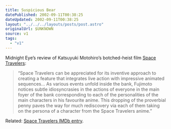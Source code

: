 ```yaml
---
title: Suspicious Bear
datePublished: 2002-09-11T00:38:25
dateUpdated: 2002-09-11T00:38:25
layout: "../../../layouts/posts/post.astro"
originalUrl: $UNKNOWN
source: v1
tags:
  - "v1"
---
```


Midnight Eye&#8217;s review of Katsuyuki Motohiro&#8217;s botched-heist film [Space Travelers][1]:

> &#8220;Space Travelers can be appreciated for its inventive approach to creating a feature that integrates live action with impressive animated sequences&#8230; As various events unfold inside the bank, Fujimoto notices subtle idiosyncrasies in the actions of everyone in the main foyer of the bank corresponding to each of the personalities of the main characters in his favourite anime. This dropping of the proverbial penny paves the way for much rediscovery via each of them taking on the persona of a character from the Space Travelers anime.&#8221;

Related: [Space Travelers IMDb entry][2].

[1]: http://www.midnighteye.com/reviews/spactrav.shtml "Midnight Eye: Space Travelers review"
[2]: http://uk.imdb.com/Title?0243573 "IMDb: Space Travelers entry"
